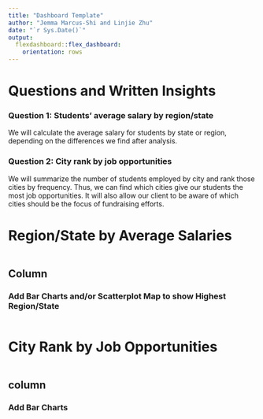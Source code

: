 ```yaml
---
title: "Dashboard Template"
author: "Jemma Marcus-Shi and Linjie Zhu"
date: "`r Sys.Date()`"
output:
  flexdashboard::flex_dashboard:
    orientation: rows
---
```


# Questions and Written Insights 

### Question 1: Students' average salary by region/state

We will calculate the average salary for students by state or region, depending on the differences we find after analysis.

### Question 2: City rank by job opportunities

We will summarize the number of students employed by city and rank those cities by frequency. Thus, we can find which cities give our students the most job opportunities. It will also allow our client to be aware of which cities should be the focus of fundraising efforts. 

# Region/State by Average Salaries {data-orientation="columns"}

```r

```

## Column {data-width="400"}

### Add Bar Charts and/or Scatterplot Map to show Highest Region/State

```r

```


# City Rank by Job Opportunities {data-orientation="columns"}

```r

```

## column {data-width="400"}

### Add Bar Charts

```r

```



